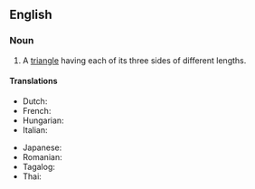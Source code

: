 ==English==

===Noun===
{{en-noun}}

# {{lb|en|geometry}} A [[triangle]] having each of its three sides of different lengths.

====Translations====
{{trans-top|triangle having each of its three sides of different lengths}}
* Dutch: {{t|nl|ongelijkzijdige driehoek}}
* French: {{t|fr|[[triangle]] [[scalène]]|m}}
* Hungarian: {{t|hu|általános háromszög}}
* Italian: {{t|it|triangolo scaleno|m}}
{{trans-mid}}
* Japanese: {{t+|ja|不等辺三角形|tr=futouhen-sankakukei}}
* Romanian: {{t+|ro|triunghi scalen|n}}
* Tagalog: {{t|tl|tagibang na tatsiha}}
* Thai: {{t|th|สามเหลี่ยมด้านไม่เท่า}}
{{trans-bottom}}